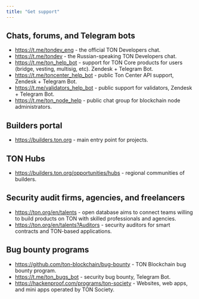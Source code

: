 ```yaml
---
title: "Get support"
---
```


## Chats, forums, and Telegram bots

- https://t.me/tondev_eng - the official TON Developers chat.
- https://t.me/tondev - the Russian-speaking TON Developers chat.
- https://t.me/ton_help_bot - support for TON Core products for users (bridge, vesting, multisig, etc). Zendesk + Telegram Bot.
- https://t.me/toncenter_help_bot - public Ton Center API support, Zendesk + Telegram Bot.
- https://t.me/validators_help_bot - public support for validators, Zendesk + Telegram Bot.
- https://t.me/ton_node_help - public chat group for blockchain node administrators.

## Builders portal

- https://builders.ton.org - main entry point for projects.

## TON Hubs

- https://builders.ton.org/opportunities/hubs - regional communities of builders.

## Security audit firms, agencies, and freelancers

- https://ton.org/en/talents - open database aims to connect teams willing to build products on TON with skilled professionals and agencies.
- https://ton.org/en/talents?Auditors - security auditors for smart contracts and TON-based applications.

## Bug bounty programs

- https://github.com/ton-blockchain/bug-bounty - TON Blockchain bug bounty program.
- https://t.me/ton_bugs_bot - security bug bounty, Telegram Bot.
- https://hackenproof.com/programs/ton-society - Websites, web apps, and mini apps operated by TON Society.
